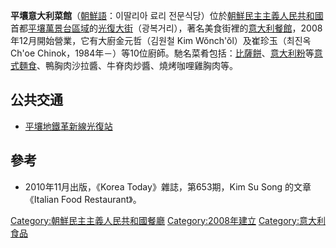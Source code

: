 '''平壤意大利菜館'''（[[朝鮮語|朝鮮語]]：이딸리아 료리 전문식당）位於[[朝鮮民主主義人民共和國|朝鮮民主主義人民共和國]]首都[[平壤|平壤]][[萬景台區域|萬景台區域]]的[[光復大街|光復大街]]（광복거리），著名美食街裡的[[意大利餐|意大利餐館]]，2008年12月開始營業，它有大廚金元哲（김원철 Kim Wŏnch'ŏl）及崔珍玉（최진옥 Ch'oe Chinok，1984年－）等10位廚師。馳名菜肴包括：[[比薩餅|比薩餅]]、[[意大利粉|意大利粉]]等[[意式麵食|意式麵食]]、鴨胸肉沙拉醬、牛脊肉炒醬、燒烤咖哩雞胸肉等。

== 公共交通 ==
*[[平壤地鐵|平壤地鐵]][[革新線|革新線]][[光復站_(平壤市)|光復站]]

== 參考 ==
*2010年11月出版，《Korea Today》雜誌，第653期，Kim Su Song 的文章《Italian Food Restaurant》。

{{Food-company-stub}}
{{DEFAULTSORT:Ittalliaryorichonmunsiktang}}
[[Category:朝鮮民主主義人民共和國餐廳|Category:朝鮮民主主義人民共和國餐廳]]
[[Category:2008年建立|Category:2008年建立]]
[[Category:意大利食品|Category:意大利食品]]
